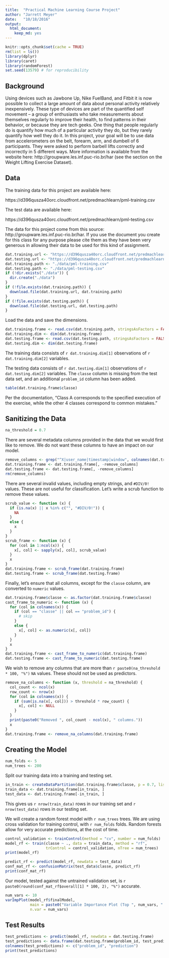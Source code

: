 ```yaml
---
title:  "Practical Machine Learning Course Project"
author: "Jarrett Meyer"
date:   "10/18/2016"
output: 
  html_document: 
    keep_md: yes
---
```


```r
knitr::opts_chunk$set(cache = TRUE)
rm(list = ls())
library(dplyr)
library(caret)
library(randomForest)
set.seed(13579) # for reproducibility
```

## Background

Using devices such as Jawbone Up, Nike FuelBand, and Fitbit it is now possible to collect a large amount of data about personal activity relatively inexpensively. These type of devices are part of the quantified self movement – a group of enthusiasts who take measurements about themselves regularly to improve their health, to find patterns in their behavior, or because they are tech geeks. One thing that people regularly do is quantify how much of a particular activity they do, but they rarely quantify how well they do it. In this project, your goal will be to use data from accelerometers on the belt, forearm, arm, and dumbell of 6 participants. They were asked to perform barbell lifts correctly and incorrectly in 5 different ways. More information is available from the website here: http://groupware.les.inf.puc-rio.br/har (see the section on the Weight Lifting Exercise Dataset).

## Data

The training data for this project are available here:

https://d396qusza40orc.cloudfront.net/predmachlearn/pml-training.csv

The test data are available here:

https://d396qusza40orc.cloudfront.net/predmachlearn/pml-testing.csv

The data for this project come from this source: http://groupware.les.inf.puc-rio.br/har. If you use the document you create for this class for any purpose please cite them as they have been very generous in allowing their data to be used for this kind of assignment.

```r
dat.training.url <- "https://d396qusza40orc.cloudfront.net/predmachlearn/pml-training.csv"
dat.testing.url <- "https://d396qusza40orc.cloudfront.net/predmachlearn/pml-testing.csv"
dat.training.path <- "./data/pml-training.csv"
dat.testing.path <- "./data/pml-testing.csv"
if (!dir.exists("./data")) {
  dir.create("./data")
}
if (!file.exists(dat.training.path)) {
  download.file(dat.training.url, dat.training.path)
}
if (!file.exists(dat.testing.path)) {
  download.file(dat.testing.url, dat.testing.path)
}
```

Load the data and save the dimensions.

```r
dat.training.frame <- read.csv(dat.training.path, stringsAsFactors = FALSE)
dat.training.dim <- dim(dat.training.frame)
dat.testing.frame <- read.csv(dat.testing.path, stringsAsFactors = FALSE)
dat.testing.dim <- dim(dat.testing.frame)
```

The training data consists of `r dat.training.dim[1]` observations of `r dat.training.dim[2]` variables.

The testing data consists of `r dat.testing.dim[1]` observations of `r dat.testing.dim[2]` variables. The `classe` column is missing from the test data set, and an additional `problem_id` column has been added.

```r
table(dat.training.frame$classe)
```

Per the documentation, "Class A corresponds to the specified execution of the exercise, while the other 4 classes correspond to common mistakes."

## Sanitizing the Data

```r
na_threshold = 0.7
```

There are several metadata columns provided in the data that we would first like to remove. We do not want these columns to have an impact on our model.

```r
remove_columns <- grep("^X|user_name|timestamp|window", colnames(dat.training.frame))
dat.training.frame <- dat.training.frame[, -remove_columns]
dat.testing.frame <- dat.testing.frame[, -remove_columns]
rm(remove_columns)
```

There are several invalid values, including empty strings, and `#DIV/0!` values. These are not useful for classification. Let's write a scrub function to remove these values.

```r
scrub_value <- function (x) {
  if (is.na(x) || x %in% c("", "#DIV/0!")) {
    NA
  }
  else {
    x
  }
}
scrub_frame <- function (x) {
  for (col in 1:ncol(x)) {
    x[, col] <- sapply(x[, col], scrub_value)
  }
  x
}
dat.training.frame <- scrub_frame(dat.training.frame)
dat.testing.frame <- scrub_frame(dat.testing.frame)
```

Finally, let's ensure that all columns, except for the `classe` column, are converted to `numeric` values.

```r
dat.training.frame$classe <- as.factor(dat.training.frame$classe)
cast_frame_to_numeric <- function (x) {
  for (col in colnames(x)) {
    if (col == "classe" || col == "problem_id") {
      # skip
    }
    else {
      x[, col] <- as.numeric(x[, col])       
    }
  }
  x
}
dat.training.frame <- cast_frame_to_numeric(dat.training.frame)
dat.testing.frame <- cast_frame_to_numeric(dat.testing.frame)
```

We wish to remove any columns that are more than `r paste0(na_threshold * 100, "%")` `NA` values. These should not be used as predictors.

```r
remove_na_columns <- function (x, threshold = na_threshold) {
  col_count <- ncol(x)
  row_count <- nrow(x)
  for (col in colnames(x)) {
    if (sum(is.na(x[, col])) > threshold * row_count) {
      x[, col] <- NULL
    }
  }
  print(paste0("Removed ", col_count - ncol(x), " columns."))
  x
}
dat.training.frame <- remove_na_columns(dat.training.frame)
```

## Creating the Model

```r
num_folds <- 5
num_trees <- 200
```

Split our training data into a training and testing set.

```r
in_train <- createDataPartition(dat.training.frame$classe, p = 0.7, list = FALSE)
train_data <- dat.training.frame[in_train, ]
test_data <- dat.training.frame[-in_train, ]
```

This gives us `r nrow(train_data)` rows in our training set and `r nrow(test_data)` rows in our testing set.

We will create a random forest model with `r num_trees` trees. We are using cross validation for training control, with `r num_folds` folds. Random forests allow for very accurate predictions, at the cost of time.

```r
control_validation <- trainControl(method = "cv", number = num_folds)
model_rf <- train(classe ~ ., data = train_data, method = "rf",
                  trControl = control_validation, nTree = num_trees)
print(model_rf)
```

```r
predict_rf <- predict(model_rf, newdata = test_data)
conf_mat_rf <- confusionMatrix(test_data$classe, predict_rf)
print(conf_mat_rf)
```

Our model, tested against the untrained validation set, is `r paste0(round(conf_mat_rf$overall[1] * 100, 2), "%")` accurate.

```r
num_vars <- 10
varImpPlot(model_rf$finalModel, 
           main = paste0("Variable Importance Plot (Top ", num_vars, " Variables"),
           n.var = num_vars)
```

## Test Results

```r
test_predictions <- predict(model_rf, newdata = dat.testing.frame)
test_predictions <- data.frame(dat.testing.frame$problem_id, test_predictions)
colnames(test_predictions) <- c("problem_id", "prediction")
print(test_predictions)
```
